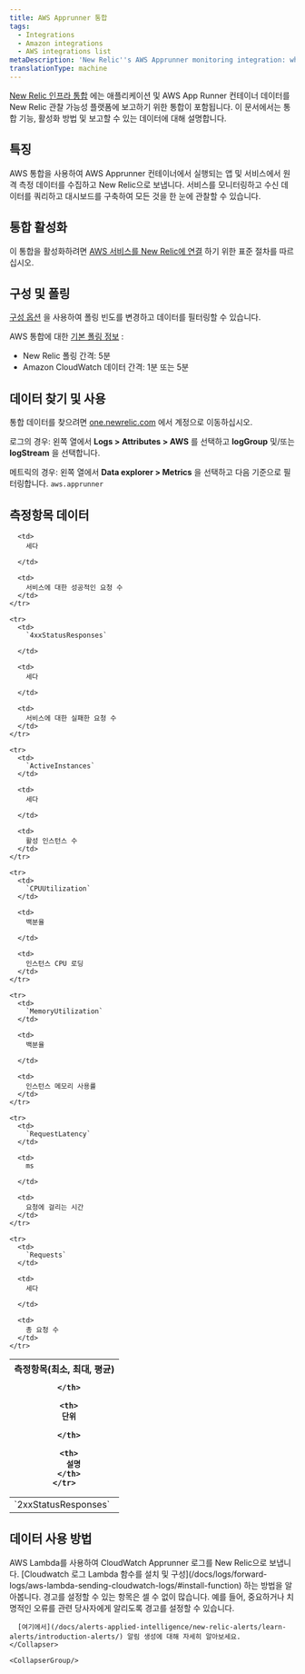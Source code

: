 ```yaml
---
title: AWS Apprunner 통합
tags:
  - Integrations
  - Amazon integrations
  - AWS integrations list
metaDescription: 'New Relic''s AWS Apprunner monitoring integration: what data it reports, and how to enable it.'
translationType: machine
---
```


[New Relic 인프라 통합](/docs/infrastructure/integrations-getting-started/getting-started/introduction-infrastructure-integrations) 에는 애플리케이션 및 AWS App Runner 컨테이너 데이터를 New Relic 관찰 가능성 플랫폼에 보고하기 위한 통합이 포함됩니다. 이 문서에서는 통합 기능, 활성화 방법 및 보고할 수 있는 데이터에 대해 설명합니다.

## 특징

AWS 통합을 사용하여 AWS Apprunner 컨테이너에서 실행되는 앱 및 서비스에서 원격 측정 데이터를 수집하고 New Relic으로 보냅니다. 서비스를 모니터링하고 수신 데이터를 쿼리하고 대시보드를 구축하여 모든 것을 한 눈에 관찰할 수 있습니다.

## 통합 활성화

이 통합을 활성화하려면 [AWS 서비스를 New Relic에 연결](/docs/infrastructure/infrastructure-integrations/getting-started/connect-aws-integrations-infrastructure) 하기 위한 표준 절차를 따르십시오.

## 구성 및 폴링

[구성 옵션](/docs/integrations/new-relic-integrations/getting-started/configure-polling-frequency-data-collection-cloud-integrations) 을 사용하여 폴링 빈도를 변경하고 데이터를 필터링할 수 있습니다.

AWS 통합에 대한 [기본 폴링 정보](/docs/infrastructure/amazon-integrations/aws-integrations-list/aws-polling-intervals-infrastructure-integrations) :

* New Relic 폴링 간격: 5분
* Amazon CloudWatch 데이터 간격: 1분 또는 5분

## 데이터 찾기 및 사용

통합 데이터를 찾으려면 [one.newrelic.com](one.newrelic.com) 에서 계정으로 이동하십시오.

로그의 경우: 왼쪽 열에서 **Logs > Attributes > AWS** 를 선택하고 **logGroup** 및/또는 **logStream** 을 선택합니다.

메트릭의 경우: 왼쪽 열에서 **Data explorer > Metrics** 을 선택하고 다음 기준으로 필터링합니다. `aws.apprunner`

## 측정항목 데이터

<table>
  <thead>
    <tr>
      <th style={{ width: "200px" }}>
        측정항목(최소, 최대, 평균)  

      </th>

      <th>
        단위  

      </th>

      <th>
        설명
      </th>
    </tr>
  </thead>

  <tbody>
    <tr>
      <td>
        `2xxStatusResponses`
      </td>

      <td>
        세다  

      </td>

      <td>
        서비스에 대한 성공적인 요청 수
      </td>
    </tr>

    <tr>
      <td>
        `4xxStatusResponses`  

      </td>

      <td>
        세다  

      </td>

      <td>
        서비스에 대한 실패한 요청 수
      </td>
    </tr>

    <tr>
      <td>
        `ActiveInstances`
      </td>

      <td>
        세다  

      </td>

      <td>
        활성 인스턴스 수
      </td>
    </tr>

    <tr>
      <td>
        `CPUUtilization`
      </td>

      <td>
        백분율  

      </td>

      <td>
        인스턴스 CPU 로딩
      </td>
    </tr>

    <tr>
      <td>
        `MemoryUtilization`
      </td>

      <td>
        백분율  

      </td>

      <td>
        인스턴스 메모리 사용률
      </td>
    </tr>

    <tr>
      <td>
        `RequestLatency`
      </td>

      <td>
        ms  

      </td>

      <td>
        요청에 걸리는 시간
      </td>
    </tr>

    <tr>
      <td>
        `Requests`
      </td>

      <td>
        세다  

      </td>

      <td>
        총 요청 수
      </td>
    </tr>
  </tbody>
</table>

## 데이터 사용 방법

<CollapserGroup>
  <Collapser
    className="freq-link"
    id="logs"
    title="액세스 로그"
  >
    AWS Lambda를 사용하여 CloudWatch Apprunner 로그를 New Relic으로 보냅니다. [Cloudwatch 로그 Lambda 함수를 설치 및 구성](/docs/logs/forward-logs/aws-lambda-sending-cloudwatch-logs/#install-function) 하는 방법을 알아봅니다.
  </Collapser>

  <CollapserGroup>
    <Collapser
      className="freq-link"
      id="alerts"
      title="알림 생성"
    >
      경고를 설정할 수 있는 항목은 셀 수 없이 많습니다. 예를 들어, 중요하거나 치명적인 오류를 관련 당사자에게 알리도록 경고를 설정할 수 있습니다.

      [여기에서](/docs/alerts-applied-intelligence/new-relic-alerts/learn-alerts/introduction-alerts/) 알림 생성에 대해 자세히 알아보세요.
    </Collapser>

    <CollapserGroup/>
  </CollapserGroup>
</CollapserGroup>